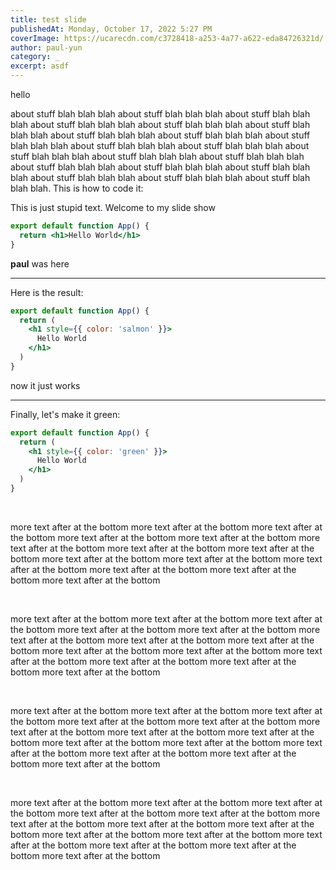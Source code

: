```yaml
---
title: test slide
publishedAt: Monday, October 17, 2022 5:27 PM
coverImage: https://ucarecdn.com/c3728418-a253-4a77-a622-eda84726321d/
author: paul-yun
category: _
excerpt: asdf
---
```

h﻿ello


about stuff blah blah blah about stuff blah blah blah about stuff blah blah blah about stuff blah blah blah about stuff blah blah blah about stuff blah blah blah about stuff blah blah blah about stuff blah blah blah about stuff blah blah blah about stuff blah blah blah about stuff blah blah blah about stuff blah blah blah about stuff blah blah blah about stuff blah blah blah about stuff blah blah blah about stuff blah blah blah about stuff blah blah blah about stuff blah blah blah about stuff blah blah blah about stuff blah blah blah. This is how to code it:

<Slides>

This is just stupid text.
Welcome to my slide show

```jsx App.js preview
export default function App() {
  return <h1>Hello World</h1>
}
```

**paul** was here

---

Here is the result:

```jsx App.js preview focus=3:5
export default function App() {
  return (
    <h1 style={{ color: 'salmon' }}>
      Hello World
    </h1>
  )
}
```

now it just works

---

Finally, let's make it green:

```jsx App.js preview focus=3
export default function App() {
  return (
    <h1 style={{ color: 'green' }}>
      Hello World
    </h1>
  )
}
```

</Slides>

<br />

more text after at the bottom more text after at the bottom more text after at the bottom more text after at the bottom more text after at the bottom more text after at the bottom more text after at the bottom more text after at the bottom more text after at the bottom more text after at the bottom more text after at the bottom more text after at the bottom more text after at the bottom more text after at the bottom

<br />

more text after at the bottom more text after at the bottom more text after at the bottom more text after at the bottom more text after at the bottom more text after at the bottom more text after at the bottom more text after at the bottom more text after at the bottom more text after at the bottom more text after at the bottom more text after at the bottom more text after at the bottom more text after at the bottom

<br />

more text after at the bottom more text after at the bottom more text after at the bottom more text after at the bottom more text after at the bottom more text after at the bottom more text after at the bottom more text after at the bottom more text after at the bottom more text after at the bottom more text after at the bottom more text after at the bottom more text after at the bottom more text after at the bottom

<br />

more text after at the bottom more text after at the bottom more text after at the bottom more text after at the bottom more text after at the bottom more text after at the bottom more text after at the bottom more text after at the bottom more text after at the bottom more text after at the bottom more text after at the bottom more text after at the bottom more text after at the bottom more text after at the bottom
